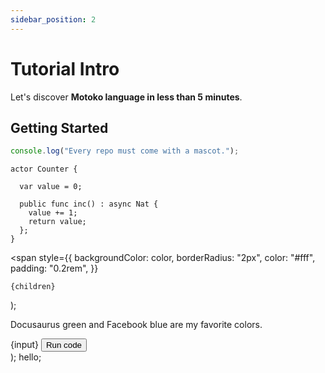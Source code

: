 ```yaml
---
sidebar_position: 2
---
```


# Tutorial Intro

Let's discover **Motoko language in less than 5 minutes**.

## Getting Started

```js
console.log("Every repo must come with a mascot.");
```

```motoko
actor Counter {

  var value = 0;

  public func inc() : async Nat {
    value += 1;
    return value;
  };
}
```

  <span
    style={{
      backgroundColor: color,
      borderRadius: "2px",
      color: "#fff",
      padding: "0.2rem",
    }}
  >
    {children}
  </span>
);

<Highlight color="#25c2a0">Docusaurus green</Highlight> and <Highlight color="#1877F2">
  Facebook blue
</Highlight> are my favorite colors.

  <div>
    {input}
    <button style={{ backgroundColor: grey }}> Run code </button>
  </div>
);
<RunButton input="Motoko">hello</RunButton>;
